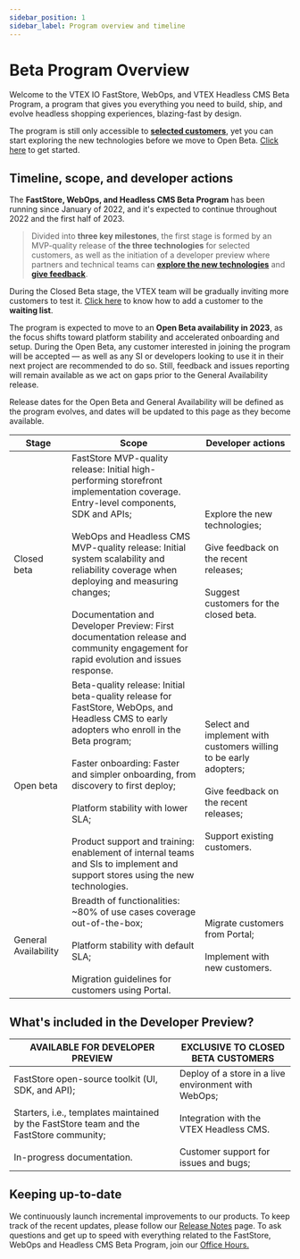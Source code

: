 ```yaml
---
sidebar_position: 1
sidebar_label: Program overview and timeline
---
```


# Beta Program Overview

Welcome to the VTEX IO FastStore, WebOps, and VTEX Headless CMS Beta Program, a program that gives you everything you need to build, ship, and evolve headless shopping experiences, blazing-fast by design.

The program is still only accessible to [**selected customers**](/beta/customer-invitation), yet you can start exploring the new technologies before we move to Open Beta. [Click here](/docs) to get started.

## Timeline, scope, and developer actions

The **FastStore, WebOps, and Headless CMS Beta Program** has been running since January of 2022, and it's expected to continue throughout 2022 and the first half of 2023. 

> Divided into **three key milestones**, the first stage is formed by an MVP-quality release of **the three technologies** for selected customers, as well as the initiation of a developer preview where partners and technical teams can [**explore the new technologies**](/beta/features-and-capabilities) and [**give feedback**](/beta/feedback-and-issue-tracking). 

During the Closed Beta stage, the VTEX team will be gradually inviting more customers to test it. [Click here](/beta/customer-invitation) to know how to add a customer to the **waiting list**.

The program is expected to move to an **Open Beta availability in 2023**, as the focus shifts toward platform stability and accelerated onboarding and setup. During the Open Beta, any customer interested in joining the program will be accepted — as well as any SI or developers looking to use it in their next project are recommended to do so. Still, feedback and issues reporting will remain available as we act on gaps prior to the General Availability release.

Release dates for the Open Beta and General Availability will be defined as the program evolves, and dates will be updated to this page as they become available.

<table className="text-sm shadow-lg text-left rounded-lg">
<thead >
<tr>
<th className="font-VTEXMedium uppercase">Stage</th>
<th className="font-VTEXMedium uppercase">Scope</th>
<th className="font-VTEXMedium uppercase">Developer actions</th>
</tr>
</thead>
<tbody>
<tr>
<td className="bg-tagHighlight text-rebelPink font-bold">Closed beta</td>
<td className="bg-tagHighlight"><span className="text-rebelPink font-bold">FastStore MVP-quality release:</span> Initial high-performing storefront implementation coverage. Entry-level components, SDK and APIs; 
<br/><br/><span className="text-rebelPink font-bold">WebOps and Headless CMS MVP-quality release:</span> Initial system scalability and reliability coverage when deploying and measuring changes; 
<br/><br/><span className="text-rebelPink font-bold">Documentation and Developer Preview:</span> First documentation release and community engagement for rapid evolution and issues response.</td>
<td className="bg-tagHighlight">
<span className="font-semibold">Explore</span> the new technologies;
<br/><br/><span className="font-semibold">Give feedback</span> on the recent releases;
<br/><br/><span className="font-semibold">Suggest customers</span> for the closed beta.
</td>
</tr>
<tr>
<td className="bg-seriousBlack text-white font-bold">Open beta</td>
<td className="bg-background">
<span className="text-rebelPink font-bold">Beta-quality release:</span> Initial beta-quality release for FastStore, WebOps, and Headless CMS to early adopters who enroll in the Beta program;
<br/><br/><span className="text-rebelPink font-bold">Faster onboarding:</span> Faster and simpler onboarding, from discovery to first deploy;
<br/><br/><span className="text-rebelPink font-bold">Platform stability</span> with lower SLA;
<br/><br/><span className="text-rebelPink font-bold">Product support and training:</span> enablement of internal teams and SIs to implement and support stores using the new technologies.
</td>
<td>
<span className="font-semibold">Select and implement</span> with customers willing to be early adopters;
<br/><br/><span className="font-semibold">Give feedback</span> on the recent releases;
<br/><br/><span className="font-semibold">Support</span> existing customers.
</td>
</tr>
<tr>
<td className="bg-rebelPink text-white font-bold">General Availability</td>
<td>
<span className="text-rebelPink font-bold">Breadth of functionalities</span>: ~80% of use cases coverage out-of-the-box;
<br/><br/><span className="text-rebelPink font-bold">Platform stability</span> with default SLA;
<br/><br/><span className="text-rebelPink font-bold">Migration guidelines</span> for customers using Portal.
</td>
<td>
<span className="font-semibold">Migrate customers</span> from Portal;
<br/><br/><span className="font-semibold">Implement with new customers.</span>
</td>
</tr>
</tbody>
</table>

## What's included in the Developer Preview?

<table className="text-sm shadow-lg text-left rounded-lg">
<thead>
    <tr className="font-VTEXMedium uppercase">
    <th className="w-1/2">AVAILABLE FOR DEVELOPER PREVIEW</th>
    <th className="w-1/2">EXCLUSIVE TO CLOSED BETA CUSTOMERS</th>
    </tr>
</thead>
<tbody>
    <tr>
        <td>
            <span className="font-bold text-rebelPink">FastStore open-source toolkit</span> (UI, SDK, and API);
            <br/><br/><span className="font-bold text-rebelPink">Starters</span>, i.e., templates maintained by the FastStore team and the FastStore community;
            <br/><br/><span className="font-bold text-rebelPink">In-progress documentation.</span>
        </td>
        <td className="bg-tagHighlight">
            Deploy of a store in a live environment with <span className="font-bold text-rebelPink">WebOps</span>;
            <br/><br/>Integration with the <span className="font-bold text-rebelPink">VTEX Headless CMS.</span>
            <br/><br/><span className="font-bold text-rebelPink">Customer support</span> for issues and bugs;
        </td>
    </tr>
</tbody>
</table>


## Keeping up-to-date

We continuously launch incremental improvements to our products. To keep track of the recent updates, please follow our [Release Notes](/releases) page. To ask questions and get up to speed with everything related to the FastStore, WebOps and Headless CMS Beta Program, join our [Office Hours.](https://www.youtube.com/channel/UCReNhDqLOVL4edqENJ4k7Fg)